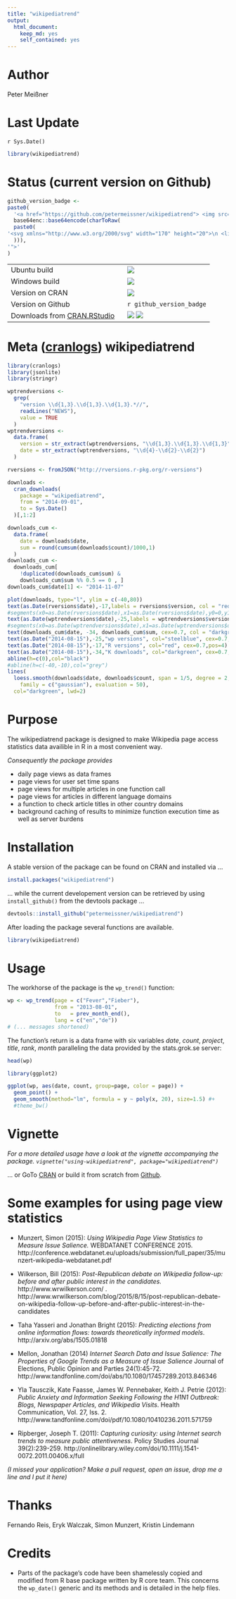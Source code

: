```yaml
---
title: "wikipediatrend"
output:
  html_document:
    keep_md: yes
    self_contained: yes
---
```


# Author

Peter Meißner



# Last Update

`r Sys.Date()`


```r
library(wikipediatrend)
```


# Status (current version on Github)

```r
github_version_badge <- 
paste0(
  '<a href="https://github.com/petermeissner/wikipediatrend"> <img src="data:image/svg+xml; charset=utf-8;base64,', 
  base64enc::base64encode(charToRaw(
  paste0(
'<svg xmlns="http://www.w3.org/2000/svg" width="170" height="20">\n <linearGradient id="b" x2="0" y2="100%">\n <stop offset="0" stop-color="#bbb" stop-opacity=".1"/>\n <stop offset="1" stop-opacity=".1"/>\n </linearGradient>\n <mask id="a">\n <rect width="170" height="20" rx="3" fill="#fff"/>\n </mask>\n <g mask="url(#a)"><path fill="#555" d="M0 0h70v20H0z"/>\n <path fill="#4c1" d="M70 0h99v20H70z"/>\n <path fill="url(#b)" d="M0 0h170v20H0z"/>\n </g>\n <g fill="#fff" text-anchor="middle"\n font-family="DejaVu Sans,Verdana,Geneva,sans-serif" font-size="11">\n <text x="36" y="15" fill="#010101" fill-opacity=".3">\n Github\n </text>\n <text x="36" y="14">\n Github\n </text>\n <text x="115.5" y="15" fill="#010101" fill-opacity=".3">\n', sessionInfo()$otherPkgs$wikipediatrend$Version, '</text>\n <text x="115.5" y="14">\n', sessionInfo()$otherPkgs$wikipediatrend$Version, '</text>\n </g>\n </svg>\n'
  ))),
'">'
)
```

<table>
<tr>
<td> 
Ubuntu build 
</td>
<td> 
<a href="https://travis-ci.org/petermeissner/wikipediatrend">
<img src="https://api.travis-ci.org/petermeissner/wikipediatrend.svg?branch=master">
</a>
</td>
</tr>
<tr>
<td> 
Windows build
</td>
<td> 
<a href="https://ci.appveyor.com/project/petermeissner/wikipediatrend">
<img src="http://ci.appveyor.com/api/projects/status/github/petermeissner/wikipediatrend">
</a>
</td>
</tr>
<tr>
<td>
Version on CRAN  
</td> 
<td>
<a href="https://cran.r-project.org/web/packages/wikipediatrend/index.html">
<img src="http://www.r-pkg.org/badges/version/wikipediatrend">
</a>
</td>
</tr>
<tr>
<td>
Version on Github
</td> 
<td>
`r github_version_badge`
</td>
</tr>
<tr>
<td>
Downloads from <a href='http://cran.rstudio.com/'>CRAN.RStudio</a>&nbsp;&nbsp;&nbsp;
</td>
<td>
<img src="http://cranlogs.r-pkg.org/badges/grand-total/wikipediatrend">
<img src="http://cranlogs.r-pkg.org/badges/wikipediatrend">
</td>
</tr>

</table>



# Meta ([cranlogs](https://github.com/metacran/cranlogs)) wikipediatrend

```r
library(cranlogs)
library(jsonlite)
library(stringr)

wptrendversions <- 
  grep(
    "version \\d{1,3}.\\d{1,3}.\\d{1,3}.*//", 
    readLines("NEWS"),
    value = TRUE
  )
wptrendversions <- 
  data.frame(
    version = str_extract(wptrendversions, "\\d{1,3}.\\d{1,3}.\\d{1,3}"),
    date = str_extract(wptrendversions, "\\d{4}-\\d{2}-\\d{2}")
  )

rversions <- fromJSON("http://rversions.r-pkg.org/r-versions")

downloads <- 
  cran_downloads(
    package = "wikipediatrend", 
    from = "2014-09-01", 
    to = Sys.Date()
  )[,1:2]

downloads_cum <- 
  data.frame(
    date = downloads$date,
    sum = round(cumsum(downloads$count)/1000,1)
  )
downloads_cum <- 
  downloads_cum[
    !duplicated(downloads_cum$sum) &
    downloads_cum$sum %% 0.5 == 0 , ]
downloads_cum$date[1] <- "2014-11-07"

plot(downloads, type="l", ylim = c(-40,80))
text(as.Date(rversions$date),-17,labels = rversions$version, col = "red", srt=0, cex=0.7)
#segments(x0=as.Date(rversions$date),x1=as.Date(rversions$date),y0=0,y1=10,col="red", lwd=2)
text(as.Date(wptrendversions$date),-25,labels = wptrendversions$version, col = "steelblue", srt=0, cex=0.7)
#segments(x0=as.Date(wptrendversions$date),x1=as.Date(wptrendversions$date),y0=0,y1=10,col="steelblue",lwd = 2)
text(downloads_cum$date, -34, downloads_cum$sum, cex=0.7, col = "darkgreen")
text(as.Date("2014-08-15"),-25,"wp versions", col="steelblue", cex=0.7,pos=4)
text(as.Date("2014-08-15"),-17,"R versions", col="red", cex=0.7,pos=4)
text(as.Date("2014-08-15"),-34,"K downloads", col="darkgreen", cex=0.7,pos=4)
abline(h=c(0),col="black")
#abline(h=c(-40,-10),col="grey")
lines(
  loess.smooth(downloads$date, downloads$count, span = 1/5, degree = 2,
    family = c("gaussian"), evaluation = 50),
  col="darkgreen", lwd=2) 
```




# Purpose

The wikipediatrend package is designed to make Wikipedia page access statistics data availible in R in a most convenient way. 

*Consequently the package provides* 

- daily page views as data frames 
- page views for user set time spans
- page views for multiple articles in one function call
- page views for articles in different language domains
- a function to check article titles in other country domains
- background caching of results to minimize function execution time as well as server burdens






# Installation 

A stable version of the package can be found on CRAN and installed via ...
```r
install.packages("wikipediatrend")
```

... while the current developement version can be retrieved by using `install_github()` from the devtools package ... 

```r
devtools::install_github("petermeissner/wikipediatrend")
```

After loading the package several functions are available.

```r
library(wikipediatrend)
```




# Usage


The workhorse of the package is the `wp_trend()` function:

```r
wp <- wp_trend(page = c("Fever","Fieber"), 
               from = "2013-08-01", 
               to   = prev_month_end(), 
               lang = c("en","de"))
# (... messages shortened)
```



The function's return is a data frame with six variables *date*, *count*, *project*, *title*, *rank*, *month* paralleling the data provided by the stats.grok.se server:

```r
head(wp)
```

```r
library(ggplot2)

ggplot(wp, aes(date, count, group=page, color = page)) + 
  geom_point() +
  geom_smooth(method="lm", formula = y ~ poly(x, 20), size=1.5) #+
  #theme_bw()
```




# Vignette

*For a more detailed usage have a look at the vignette accompanying the package. `vignette("using-wikipediatrend", package="wikipediatrend")`*

... or GoTo [CRAN](http://cran.r-project.org/web/packages/wikipediatrend/index.html) or build it from scratch from [Github](https://raw.githubusercontent.com/petermeissner/wikipediatrend/master/vignettes/using-wikipediatrend.Rmd).



# Some examples for using page view statistics

- Munzert, Simon (2015): *Using Wikipedia Page View Statistics to Measure Issue Salience.* WEBDATANET CONFERENCE 2015. http://conference.webdatanet.eu/uploads/submission/full_paper/35/munzert-wikipedia-webdatanet.pdf

- Wilkerson, Bill (2015): *Post-Republican debate on Wikipedia follow-up: before and after public interest in the candidates.* http://www.wrwilkerson.com/ .
http://www.wrwilkerson.com/blog/2015/8/15/post-republican-debate-on-wikipedia-follow-up-before-and-after-public-interest-in-the-candidates

- Taha Yasseri and Jonathan Bright (2015): *Predicting elections from online information flows: towards theoretically informed models*. http://arxiv.org/abs/1505.01818

- Mellon, Jonathan (2014) *Internet Search Data and Issue Salience: The Properties of Google Trends as a Measure of Issue Salience* Journal of Elections, Public Opinion and Parties 24(1):45-72.
http://www.tandfonline.com/doi/abs/10.1080/17457289.2013.846346 

- Yla Tausczik, Kate Faasse, James W. Pennebaker, Keith J. Petrie (2012): *Public Anxiety and Information Seeking Following the H1N1 Outbreak: Blogs, Newspaper Articles, and Wikipedia Visits*. Health Communication, Vol. 27, Iss. 2.
 http://www.tandfonline.com/doi/pdf/10.1080/10410236.2011.571759

- Ripberger, Joseph T. (2011): *Capturing curiosity: using Internet search trends to measure public attentiveness*. Policy Studies Journal 39(2):239-259.
http://onlinelibrary.wiley.com/doi/10.1111/j.1541-0072.2011.00406.x/full





 
*(I missed your application? Make a pull request, open an issue, drop me a line and I put it here)*



# Thanks 

Fernando Reis, Eryk Walczak, Simon Munzert, Kristin Lindemann





# Credits

- Parts of the package's code have been shamelessly copied and modified from R base package written by R core team. This concerns the `wp_date()` generic and its methods and is detailed in the help files. 




